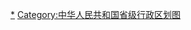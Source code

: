 <div style="position: relative" class="center">
{{Image label begin|image=Administrative Division Tianjin Municipality.svg|width={{{1|450}}}|link=|font-size=85%}} 
{{Image label|x=190|y=250|scale={{{1|450}}}/1125|text=[[和平区 (天津市)|<span style="color: black;">'''和平区'''</span>]]}}
{{Image label|x=320|y=225|scale={{{1|450}}}/1125|text={{vtext|[[河东区 (天津市)|<span style="color: black;">'''河东区'''</span>]]}}}}
{{Image label|x=245|y=350|scale={{{1|450}}}/1125|text=[[河西区 (天津市)|<span style="color: black;">'''河西区'''</span>]]}}
{{Image label|x=125|y=260|scale={{{1|450}}}/1125|text={{vtext|[[南开区|<span style="color: black;">'''南开区'''</span>]]}}}}
{{Image label|x=225|y=130|scale={{{1|450}}}/1125|text=[[河北区|<span style="color: black;">'''河北区'''</span>]]}}
{{Image label|x=100|y=130|scale={{{1|450}}}/1125|text=[[红桥区|<span style="color: black;">'''红桥区'''</span>]]}}
{{Image label|x=640|y=995|scale={{{1|450}}}/1125|text=[[东丽区|<span style="color: black;">'''东丽区'''</span>]]}}
{{Image label|x=465|y=1090|scale={{{1|450}}}/1125|text=[[西青区|<span style="color: black;">'''西青区'''</span>]]}}
{{Image label|x=635|y=1140|scale={{{1|450}}}/1125|text=[[津南区|<span style="color: black;">'''津南区'''</span>]]}}
{{Image label|x=485|y=890|scale={{{1|450}}}/1125|text=[[北辰区|<span style="color: black;">'''北辰区'''</span>]]}}
{{Image label|x=410|y=710|scale={{{1|450}}}/1125|text=[[武清区|<span style="color: black;">'''武清区'''</span>]]}}
{{Image label|x=655|y=585|scale={{{1|450}}}/1125|text=[[宝坻区|<span style="color: black;">'''宝坻区'''</span>]]}}
{{Image label|x=780|y=1160|scale={{{1|450}}}/1125|text=[[滨海新区|<span style="color: black;">'''滨海新区'''</span>]]}}
{{Image label|x=810|y=780|scale={{{1|450}}}/1125|text=[[宁河区|<span style="color: black;">'''宁河区'''</span>]]}}
{{Image label|x=360|y=1235|scale={{{1|450}}}/1125|text=[[静海区|<span style="color: black;">'''静海区'''</span>]]}}
{{Image label|x=640|y=240|scale={{{1|450}}}/1125|text=[[蓟州区|<span style="color: black;">'''蓟州区'''</span>]]}}
{{Image label end}}
</div>
<noinclude>
[[Category:天津行政区划|*]]
[[Category:中华人民共和国省级行政区划图]]
</noinclude>